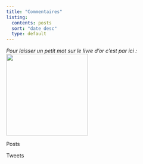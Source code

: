```yaml
---
title: "Commentaires"
listing:
  contents: posts
  sort: "date desc"
  type: default
---
```


*Pour laisser un petit mot sur le livre d'or c'est par ici :* ![](livre.png){width="219"}

::: panel-tabset
Posts
:::

::: panel-tabset
Tweets
:::
